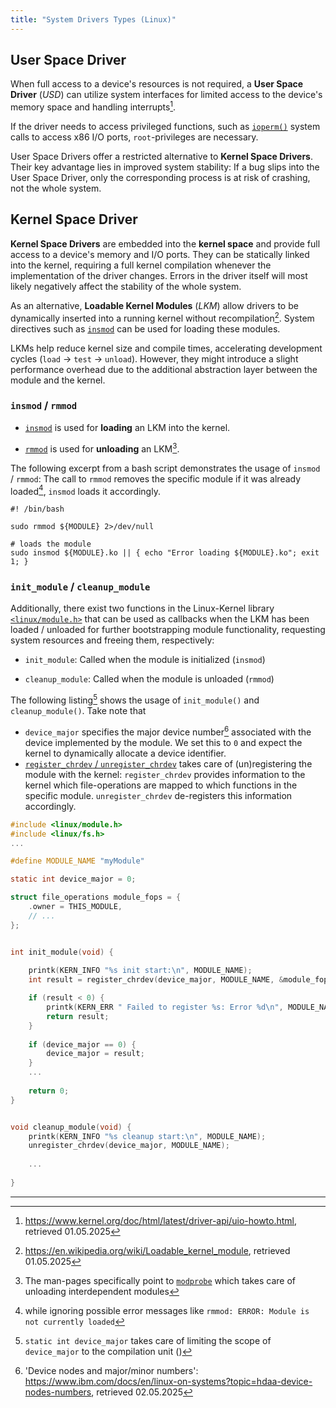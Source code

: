 ```yaml
---
title: "System Drivers Types (Linux)"
---
```



## User Space Driver

When full access to a device's resources is not required, a **User Space Driver** (*USD*) can utilize system interfaces for limited access to the device's memory space and handling interrupts[^kernel-user-space]. 

If the driver needs to access privileged functions, such as [`ioperm()`](https://man7.org/linux/man-pages/man2/ioperm.2.html) system calls to access x86 I/O ports, `root`-privileges are necessary. 

User Space Drivers offer a restricted alternative to **Kernel Space Drivers**. Their key advantage lies in improved system stability: If a bug slips into the User Space Driver, only the corresponding process is at risk of crashing, not the whole system.

## Kernel Space Driver

**Kernel Space Drivers** are embedded into the **kernel space** and provide full access to a device's memory and I/O ports. They can be statically linked into the kernel, requiring a full kernel compilation whenever the implementation of the driver changes. Errors in the driver itself will most likely negatively affect the stability of the whole system. 

As an alternative, **Loadable Kernel Modules** (*LKM*) allow drivers to be dynamically inserted into a running kernel without recompilation[^lkm-wiki]. System directives such as [`insmod`](#insmod--rmmod) can be used for loading these modules.

LKMs help reduce kernel size and compile times, accelerating development cycles (`load` $\rightarrow$ `test` $\rightarrow$ `unload`).
However, they might introduce a slight performance overhead due to the additional abstraction layer between the module and the kernel.

### `insmod` / `rmmod`

 - [`insmod`](https://man7.org/linux/man-pages/man8/insmod.8.html) is used for **loading** an LKM into the kernel. 

 - [`rmmod`](https://man7.org/linux/man-pages/man8/rmmod.8.html) is used for **unloading** an LKM[^modprobe].

The following excerpt from a bash script demonstrates the usage of `insmod` / `rmmod`: The call to `rmmod`
removes the specific module if it was already loaded[^devnull], `insmod` loads it accordingly.

[^modprobe]: The man-pages specifically point to [`modprobe`](https://man7.org/linux/man-pages/man8/modprobe.8.html) which takes care of unloading interdependent modules  
[^devnull]: while ignoring possible error messages like `rmmod: ERROR: Module is not currently loaded` 

```shell
#! /bin/bash

sudo rmmod ${MODULE} 2>/dev/null

# loads the module
sudo insmod ${MODULE}.ko || { echo "Error loading ${MODULE}.ko"; exit 1; }
```

### `init_module` / `cleanup_module`

Additionally, there exist two functions in the Linux-Kernel library [`<linux/module.h>`](https://github.com/torvalds/linux/blob/master/include/linux/module.h) that can be used as callbacks when the LKM has been loaded / unloaded for further bootstrapping module functionality, requesting system resources and freeing them, respectively:

 - `init_module`: Called when the module is initialized (`insmod`)

 - `cleanup_module`: Called when the module is unloaded (`rmmod`)


The following listing[^clanguage] shows the usage of `init_module()` and `cleanup_module()`. Take note that
 - `device_major` specifies the major device number[^identity] associated with the device implemented by the module. We set this to `0` and expect the kernel to dynamically allocate a device identifier.
 - [`register_chrdev` / `unregister_chrdev`](https://github.com/torvalds/linux/blob/master/include/linux/fs.h) takes care of (un)registering the module with the kernel: `register_chrdev` provides information to the kernel which file-operations are mapped to which functions in the specific module. `unregister_chrdev` de-registers this information accordingly.


```c
#include <linux/module.h>
#include <linux/fs.h>
...

#define MODULE_NAME "myModule"

static int device_major = 0;

struct file_operations module_fops = {
    .owner = THIS_MODULE,
    // ...
};


int init_module(void) {
    
    printk(KERN_INFO "%s init start:\n", MODULE_NAME);
    int result = register_chrdev(device_major, MODULE_NAME, &module_fops);

    if (result < 0) {
        printk(KERN_ERR " Failed to register %s: Error %d\n", MODULE_NAME, result);
        return result;
    }
    
    if (device_major == 0) {
        device_major = result;
    }
    ... 
    
    return 0;
}


void cleanup_module(void) {
    printk(KERN_INFO "%s cleanup start:\n", MODULE_NAME);
    unregister_chrdev(device_major, MODULE_NAME);
    
    ...
    
}
```


----------------------------


[^kernel-user-space]: https://www.kernel.org/doc/html/latest/driver-api/uio-howto.html, retrieved 01.05.2025
[^lkm-wiki]: https://en.wikipedia.org/wiki/Loadable_kernel_module, retrieved 01.05.2025
[^identity]: 'Device nodes and major/minor numbers': https://www.ibm.com/docs/en/linux-on-systems?topic=hdaa-device-nodes-numbers, retrieved 02.05.2025
[^clanguage]: `static int device_major` takes care of limiting the scope of `device_major` to the compilation unit (<BibRef pp="83" name="KR88" />)